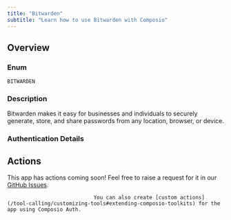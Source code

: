 ```yaml
---
title: "Bitwarden"
subtitle: "Learn how to use Bitwarden with Composio"
---
```



## Overview

### Enum
`BITWARDEN`

### Description
Bitwarden makes it easy for businesses and individuals to securely
    generate, store, and share passwords from any location, browser, or
    device.

### Authentication Details

<Accordion title="API_KEY">
<ParamField path="base_url" type="string" default="https://api.bitwarden.com/">
</ParamField>

<ParamField path="client_id" type="string">
</ParamField>

<ParamField path="client_secret" type="string">
</ParamField>

</Accordion>


## Actions

This app has actions coming soon! Feel free to raise a request for it in our [GitHub Issues](https://github.com/ComposioHQ/composio/issues).
                                
                                You can also create [custom actions](/tool-calling/customizing-tools#extending-composio-toolkits) for the app using Composio Auth.